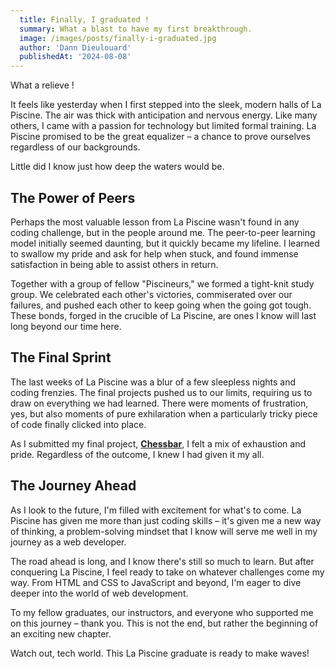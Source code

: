 ```yaml
---
  title: Finally, I graduated !
  summary: What a blast to have my first breakthrough.
  image: /images/posts/finally-i-graduated.jpg
  author: 'Dann Dieulouard'
  publishedAt: '2024-08-08'
---
```


What a relieve !

It feels like yesterday when I first stepped into the sleek, modern halls of La Piscine. The air was thick with anticipation and nervous energy. Like many others, I came with a passion for technology but limited formal training. La Piscine promised to be the great equalizer – a chance to prove ourselves regardless of our backgrounds.

Little did I know just how deep the waters would be.

## The Power of Peers

Perhaps the most valuable lesson from La Piscine wasn't found in any coding challenge, but in the people around me. The peer-to-peer learning model initially seemed daunting, but it quickly became my lifeline. I learned to swallow my pride and ask for help when stuck, and found immense satisfaction in being able to assist others in return.

Together with a group of fellow "Piscineurs," we formed a tight-knit study group. We celebrated each other's victories, commiserated over our failures, and pushed each other to keep going when the going got tough. These bonds, forged in the crucible of La Piscine, are ones I know will last long beyond our time here.

## The Final Sprint
The last weeks of La Piscine was a blur of a few sleepless nights and coding frenzies. The final projects pushed us to our limits, requiring us to draw on everything we had learned. There were moments of frustration, yes, but also moments of pure exhilaration when a particularly tricky piece of code finally clicked into place.

As I submitted my final project, **[Chessbar](https://danndieulouard.github.io/chessbar/)**, I felt a mix of exhaustion and pride. Regardless of the outcome, I knew I had given it my all.

## The Journey Ahead

As I look to the future, I'm filled with excitement for what's to come. La Piscine has given me more than just coding skills – it's given me a new way of thinking, a problem-solving mindset that I know will serve me well in my journey as a web developer.

The road ahead is long, and I know there's still so much to learn. But after conquering La Piscine, I feel ready to take on whatever challenges come my way. From HTML and CSS to JavaScript and beyond, I'm eager to dive deeper into the world of web development.

To my fellow graduates, our instructors, and everyone who supported me on this journey – thank you. This is not the end, but rather the beginning of an exciting new chapter.

Watch out, tech world. This La Piscine graduate is ready to make waves!